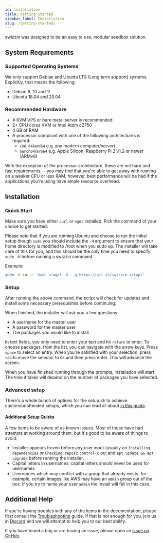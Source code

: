 ```yaml
---
id: installation
title: Getting Started
sidebar_label: Installation
slug: /getting-started/
---
```


swizzin was designed to be an easy to use, modular seedbox solution.

## System Requirements

### Supported Operating Systems

We only support Debian and Ubuntu LTS (Long term support) systems. Explicitly, that means the following:

- Debian 9, 10 and 11
- Ubuntu 18.04 and 20.04

### Recommended Hardware

- A KVM VPS or bare metal server is recommended
- 2+ CPU cores KVM or Intel Atom c2750
- 4 GB of RAM
- A processor compliant with one of the following architectures is required:
    - `x86_64`/`amd64` e.g. any modern computer/server)
    - `aarch64`/`arm64` e.g. Apple Silicon, Raspberry Pi 2 v1.2 or newer (ARMv8)

With the exception of the processor architecture, these are not hard and fast requirements -- you may find that you're able to get away with running on a weaker CPU or less RAM; however, best performance will be had if the applications you're using have ample resource overhead.

## Installation

### Quick Start

Make sure you have either `curl` or `wget` installed. Pick the command of your choice to get started:


<InstallCmd />

Please note that if you are running Ubuntu and choose to run the initial setup though `sudo` you should include the `-H` argument to ensure that your home directory is modified to /root when you sudo up. The installer will take care of this for you, and this should be the only time you need to specify `sudo -H` before running a swizzin command.

Example:

```bash
sudo -H su -c 'bash <(wget -O- -q https://git.io/swizzin-setup)'
```

### Setup

After running the above command, the script will check for updates and install some necessary prerequisites before continuing.

When finished, the installer will ask you a few questions:

- A username for the master user
- A password for the master user
- The packages you would like to install

In text fields, you only need to enter your text and hit `return` to enter. To choose packages, from the list, you can navigate with the arrow keys. Press `space` to select an entry. When you're satisfied with your selection, press `tab` to move the selector to `Ok` and then press enter. This will advance the screen.

When you have finished running through the prompts, installation will start. The time it takes will depend on the number of packages you have selected.

### Advanced setup
There's a whole bunch of options for the setup.sh to achieve custom/unattended setups, which you can read all about [in this guide](/guides/advanced-setup).

#### Additional Setup Quirks

A few items to be aware of as known issues. Most of these have had attempts at working around them, but it's good to be aware of things to avoid:

- Installer appears frozen before any user input (usually on `Installing dependencies` or `Checking repos`): `control-c` out and `apt update && apt upgrade` before running the installer.
- Capital letters in usernames: capital letters should never be used for usernames
- Usernames which may conflict with a group that already exists: for example, certain images like AWS may have an `admin` group out of the box. If you try to name your user `admin` the install will fail in this case.

## Additional Help

If you're having troubles with any of the items in the documentation, please first consult the [Troubleshooting](/guides/troubleshooting) guide. If that is not enough for you, join us in [Discord](https://discord.gg/2esbu2N) and we will attempt to help you to our best ability.

If you have found a bug or are having an issue, please open an [issue on GitHub](https://github.com/liaralabs/swizzin/issues/new/choose).
